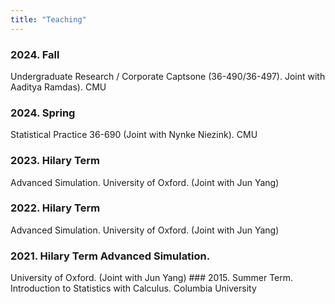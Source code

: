 ```yaml
---
title: "Teaching"
---
```


### 2024. Fall

Undergraduate Research / Corporate Captsone (36-490/36-497). Joint with Aaditya Ramdas). CMU

### 2024. Spring

Statistical Practice 36-690 (Joint with Nynke Niezink). CMU

### 2023. Hilary Term

Advanced Simulation. University of Oxford. (Joint with Jun Yang) 

### 2022. Hilary Term 
Advanced Simulation. University of Oxford. (Joint with Jun Yang) 

### 2021. Hilary Term Advanced Simulation. 
University of Oxford. (Joint with Jun Yang) 
### 2015. Summer Term. 
Introduction to Statistics with Calculus. Columbia University
